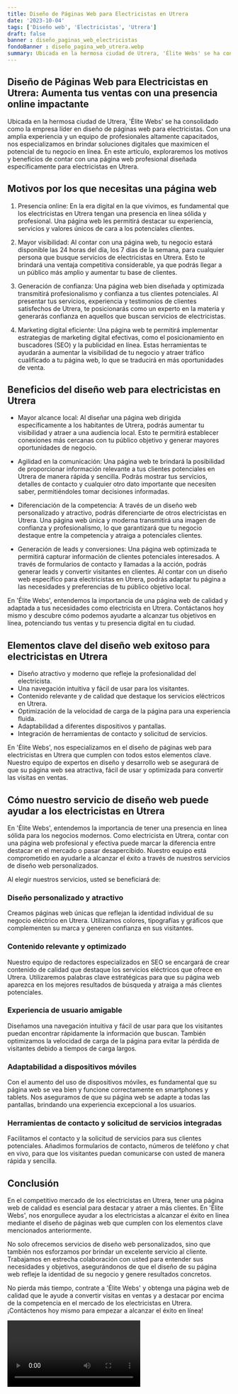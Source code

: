 ```yaml
---
title: Diseño de Páginas Web para Electricistas en Utrera
date: '2023-10-04'
tags: ['Diseño web', 'Electricistas', 'Utrera']
draft: false
banner : diseño_paginas_web_electricistas
fondoBanner : diseño_pagina_web_utrera.webp
summary: Ubicada en la hermosa ciudad de Utrera, 'Élite Webs' se ha consolidado como la empresa líder en diseño de páginas web para electricistas. Con una amplia experiencia y un equipo de profesionales altamente capacitados, nos especializamos en brindar soluciones digitales que maximicen el potencial de tu negocio en línea. En este artículo, exploraremos los motivos y beneficios de contar con una página web profesional diseñada específicamente para electricistas en Utrera.
---
```


## Diseño de Páginas Web para Electricistas en Utrera: Aumenta tus ventas con una presencia online impactante

Ubicada en la hermosa ciudad de Utrera, 'Élite Webs' se ha consolidado como la empresa líder en diseño de páginas web para electricistas. Con una amplia experiencia y un equipo de profesionales altamente capacitados, nos especializamos en brindar soluciones digitales que maximicen el potencial de tu negocio en línea. En este artículo, exploraremos los motivos y beneficios de contar con una página web profesional diseñada específicamente para electricistas en Utrera.

## Motivos por los que necesitas una página web

1. Presencia online: En la era digital en la que vivimos, es fundamental que los electricistas en Utrera tengan una presencia en línea sólida y profesional. Una página web les permitirá destacar su experiencia, servicios y valores únicos de cara a los potenciales clientes.

2. Mayor visibilidad: Al contar con una página web, tu negocio estará disponible las 24 horas del día, los 7 días de la semana, para cualquier persona que busque servicios de electricistas en Utrera. Esto te brindará una ventaja competitiva considerable, ya que podrás llegar a un público más amplio y aumentar tu base de clientes.

3. Generación de confianza: Una página web bien diseñada y optimizada transmitirá profesionalismo y confianza a tus clientes potenciales. Al presentar tus servicios, experiencia y testimonios de clientes satisfechos de Utrera, te posicionarás como un experto en la materia y generarás confianza en aquellos que buscan servicios de electricistas.

4. Marketing digital eficiente: Una página web te permitirá implementar estrategias de marketing digital efectivas, como el posicionamiento en buscadores (SEO) y la publicidad en línea. Estas herramientas te ayudarán a aumentar la visibilidad de tu negocio y atraer tráfico cualificado a tu página web, lo que se traducirá en más oportunidades de venta.

## Beneficios del diseño web para electricistas en Utrera

- Mayor alcance local: Al diseñar una página web dirigida específicamente a los habitantes de Utrera, podrás aumentar tu visibilidad y atraer a una audiencia local. Esto te permitirá establecer conexiones más cercanas con tu público objetivo y generar mayores oportunidades de negocio.

- Agilidad en la comunicación: Una página web te brindará la posibilidad de proporcionar información relevante a tus clientes potenciales en Utrera de manera rápida y sencilla. Podrás mostrar tus servicios, detalles de contacto y cualquier otro dato importante que necesiten saber, permitiéndoles tomar decisiones informadas.

- Diferenciación de la competencia: A través de un diseño web personalizado y atractivo, podrás diferenciarte de otros electricistas en Utrera. Una página web única y moderna transmitirá una imagen de confianza y profesionalismo, lo que garantizará que tu negocio destaque entre la competencia y atraiga a potenciales clientes.

- Generación de leads y conversiones: Una página web optimizada te permitirá capturar información de clientes potenciales interesados. A través de formularios de contacto y llamadas a la acción, podrás generar leads y convertir visitantes en clientes. Al contar con un diseño web específico para electricistas en Utrera, podrás adaptar tu página a las necesidades y preferencias de tu público objetivo local.

En 'Élite Webs', entendemos la importancia de una página web de calidad y adaptada a tus necesidades como electricista en Utrera. Contáctanos hoy mismo y descubre cómo podemos ayudarte a alcanzar tus objetivos en línea, potenciando tus ventas y tu presencia digital en tu ciudad.

<GifSeo />

<Cta />

## Elementos clave del diseño web exitoso para electricistas en Utrera

- Diseño atractivo y moderno que refleje la profesionalidad del electricista.
- Una navegación intuitiva y fácil de usar para los visitantes.
- Contenido relevante y de calidad que destaque los servicios eléctricos en Utrera.
- Optimización de la velocidad de carga de la página para una experiencia fluida.
- Adaptabilidad a diferentes dispositivos y pantallas.
- Integración de herramientas de contacto y solicitud de servicios.

En 'Élite Webs', nos especializamos en el diseño de páginas web para electricistas en Utrera que cumplen con todos estos elementos clave. Nuestro equipo de expertos en diseño y desarrollo web se asegurará de que su página web sea atractiva, fácil de usar y optimizada para convertir las visitas en ventas.

## Cómo nuestro servicio de diseño web puede ayudar a los electricistas en Utrera

En 'Élite Webs', entendemos la importancia de tener una presencia en línea sólida para los negocios modernos. Como electricista en Utrera, contar con una página web profesional y efectiva puede marcar la diferencia entre destacar en el mercado o pasar desapercibido. Nuestro equipo está comprometido en ayudarle a alcanzar el éxito a través de nuestros servicios de diseño web personalizados.

Al elegir nuestros servicios, usted se beneficiará de:

### Diseño personalizado y atractivo
Creamos páginas web únicas que reflejan la identidad individual de su negocio eléctrico en Utrera. Utilizamos colores, tipografías y gráficos que complementen su marca y generen confianza en sus visitantes.

### Contenido relevante y optimizado
Nuestro equipo de redactores especializados en SEO se encargará de crear contenido de calidad que destaque los servicios eléctricos que ofrece en Utrera. Utilizaremos palabras clave estratégicas para que su página web aparezca en los mejores resultados de búsqueda y atraiga a más clientes potenciales.

### Experiencia de usuario amigable
Diseñamos una navegación intuitiva y fácil de usar para que los visitantes puedan encontrar rápidamente la información que buscan. También optimizamos la velocidad de carga de la página para evitar la pérdida de visitantes debido a tiempos de carga largos.

### Adaptabilidad a dispositivos móviles
Con el aumento del uso de dispositivos móviles, es fundamental que su página web se vea bien y funcione correctamente en smartphones y tablets. Nos aseguramos de que su página web se adapte a todas las pantallas, brindando una experiencia excepcional a los usuarios.

### Herramientas de contacto y solicitud de servicios integradas
Facilitamos el contacto y la solicitud de servicios para sus clientes potenciales. Añadimos formularios de contacto, números de teléfono y chat en vivo, para que los visitantes puedan comunicarse con usted de manera rápida y sencilla.

## Conclusión

En el competitivo mercado de los electricistas en Utrera, tener una página web de calidad es esencial para destacar y atraer a más clientes. En 'Élite Webs', nos enorgullece ayudar a los electricistas a alcanzar el éxito en línea mediante el diseño de páginas web que cumplen con los elementos clave mencionados anteriormente.

No solo ofrecemos servicios de diseño web personalizados, sino que también nos esforzamos por brindar un excelente servicio al cliente. Trabajamos en estrecha colaboración con usted para entender sus necesidades y objetivos, asegurándonos de que el diseño de su página web refleje la identidad de su negocio y genere resultados concretos.

No pierda más tiempo, contrate a 'Élite Webs' y obtenga una página web de calidad que le ayude a convertir visitas en ventas y a destacar por encima de la competencia en el mercado de los electricistas en Utrera. ¡Contáctenos hoy mismo para empezar a alcanzar el éxito en línea!

<Video />

<CtaBot job='Electricistas' city='Utrera'/>

<Gmaps query='Utrera+españa+maps' />